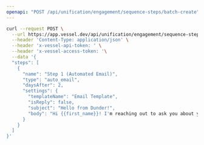 ```yaml
---
openapi: "POST /api/unification/engagement/sequence-steps/batch-create"
---
```


<RequestExample>

```bash Request
curl --request POST \
  --url https://app.vessel.dev/api/unification/engagement/sequence-steps/batch-create \
  --header 'Content-Type: application/json' \
  --header 'x-vessel-api-token: ' \
  --header 'x-vessel-access-token: '\
  --data '{
  "steps": [
    {
      "name": "Step 1 (Automated Email)",
      "type": "auto_email",
      "daysAfter": 2,
      "settings": {
        "templateName": "Email Template",
        "isReply": false,
        "subject": "Hello from Dunder!",
        "body": "Hi {{first_name}}! I'm reaching out to ask you about your paper needs."
      }
    }
  ]
}'
```

</RequestExample>
